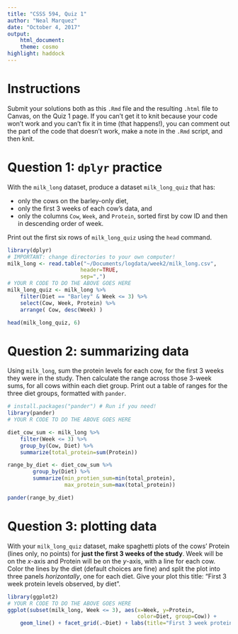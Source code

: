 ```yaml
---
title: "CSSS 594, Quiz 1"
author: "Neal Marquez"
date: "October 4, 2017"
output:
    html_document:
    theme: cosmo
highlight: haddock
---
```


# Instructions

Submit your solutions both as this `.Rmd` file and the resulting `.html` file to Canvas, on the Quiz 1 page. If you can't get it to knit because your code won't work and you can't fix it in time (that happens!), you can comment out the part of the code that doesn't work, make a note in the `.Rmd` script, and then knit. 
    
# Question 1: `dplyr` practice

With the `milk_long` dataset, produce a dataset `milk_long_quiz` that has:

* only the cows on the barley-only diet,
* only the first 3 weeks of each cow's data, and
* only the columns `Cow`, `Week`, and `Protein`, sorted first by cow ID and then in descending order of week.

Print out the first six rows of `milk_long_quiz` using the `head` command.

```r
library(dplyr)
# IMPORTANT: change directories to your own computer!
milk_long <- read.table("~/Documents/logdata/week2/milk_long.csv",
                       header=TRUE,
                       sep=",")
# YOUR R CODE TO DO THE ABOVE GOES HERE
milk_long_quiz <- milk_long %>%
    filter(Diet == "Barley" & Week <= 3) %>%
    select(Cow, Week, Protein) %>%
    arrange( Cow, desc(Week) )

head(milk_long_quiz, 6)
```

# Question 2: summarizing data

Using `milk_long`, sum the protein levels for each cow, for the first 3 weeks they were in the study. Then calculate the range across those 3-week sums, for all cows within each diet group. Print out a table of ranges for the three diet groups, formatted with `pander`.

```r
# install.packages("pander") # Run if you need!
library(pander)
# YOUR R CODE TO DO THE ABOVE GOES HERE

diet_cow_sum <- milk_long %>%
    filter(Week <= 3) %>%
    group_by(Cow, Diet) %>%
    summarize(total_protein=sum(Protein))

range_by_diet <- diet_cow_sum %>%
        group_by(Diet) %>%
        summarize(min_protien_sum=min(total_protein),
                  max_protein_sum=max(total_protein))

pander(range_by_diet)
```

# Question 3: plotting data

With your `milk_long_quiz` dataset, make spaghetti plots of the cows' Protein (lines only, no points) for **just the first 3 weeks of the study**.  Week will be on the $x$-axis and Protein will be on the $y$-axis, with a line for each cow. Color the lines by the diet (default choices are fine) and split the plot into three panels *horizontally*, one for each diet. Give your plot this title: "First 3 week protein levels observed, by diet".

```r
library(ggplot2)
# YOUR R CODE TO DO THE ABOVE GOES HERE
ggplot(subset(milk_long, Week <= 3), aes(x=Week, y=Protein, 
                                         color=Diet, group=Cow)) +
    geom_line() + facet_grid(.~Diet) + labs(title="First 3 week protein levels observed, by diet")
```